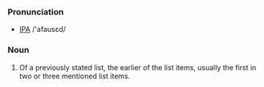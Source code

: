 ===Pronunciation===
* [[IPA]] /'afausεd/

===Noun===
# Of a previously stated list, the earlier of the list items, usually the first in two or three mentioned list items.